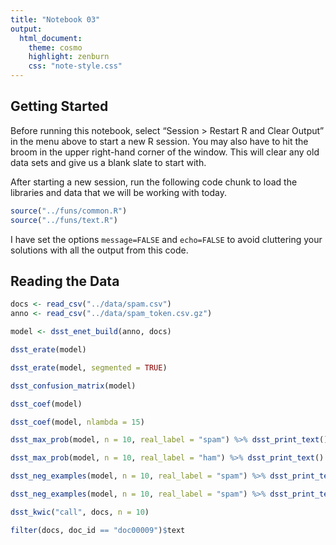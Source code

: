 ```yaml
---
title: "Notebook 03"
output:
  html_document:
    theme: cosmo
    highlight: zenburn
    css: "note-style.css"
---
```


## Getting Started

Before running this notebook, select "Session > Restart R and Clear Output" in
the menu above to start a new R session. You may also have to hit the broom in
the upper right-hand corner of the window. This will clear any old data sets and
give us a blank slate to start with.

After starting a new session, run the following code chunk to load the
libraries and data that we will be working with today.

```r
source("../funs/common.R")
source("../funs/text.R")
```

I have set the options `message=FALSE` and `echo=FALSE` to avoid cluttering
your solutions with all the output from this code.

## Reading the Data

```r
docs <- read_csv("../data/spam.csv")
anno <- read_csv("../data/spam_token.csv.gz")
```

```r
model <- dsst_enet_build(anno, docs)
```

```r
dsst_erate(model)
```

```r
dsst_erate(model, segmented = TRUE)
```

```r
dsst_confusion_matrix(model)
```

```r
dsst_coef(model)
```

```r
dsst_coef(model, nlambda = 15)
```

```r
dsst_max_prob(model, n = 10, real_label = "spam") %>% dsst_print_text()
```

```r
dsst_max_prob(model, n = 10, real_label = "ham") %>% dsst_print_text()
```

```r
dsst_neg_examples(model, n = 10, real_label = "spam") %>% dsst_print_text()
```

```r
dsst_neg_examples(model, n = 10, real_label = "spam") %>% dsst_print_text()
```

```r
dsst_kwic("call", docs, n = 10)
```

```r
filter(docs, doc_id == "doc00009")$text
```
